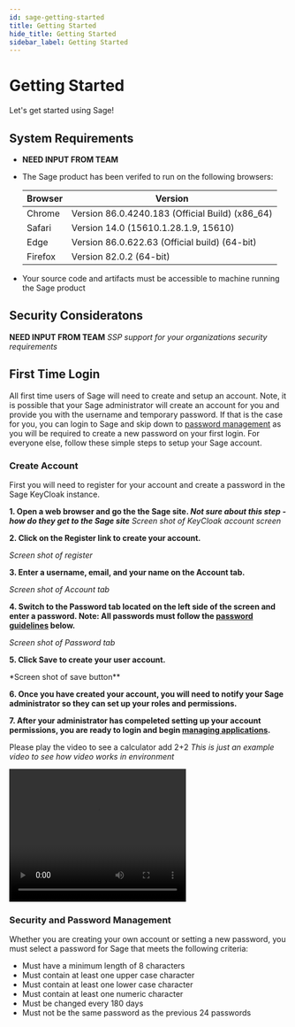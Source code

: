 ```yaml
---
id: sage-getting-started
title: Getting Started
hide_title: Getting Started
sidebar_label: Getting Started
---
```


# Getting Started

Let's get started using Sage!

## System Requirements

- **NEED INPUT FROM TEAM**
- The Sage product has been verifed to run on the following browsers:

  | Browser | Version                                         |
  | ------- | ----------------------------------------------- |
  | Chrome  | Version 86.0.4240.183 (Official Build) (x86_64) |
  | Safari  | Version 14.0 (15610.1.28.1.9, 15610)            |
  | Edge    | Version 86.0.622.63 (Official build) (64-bit)   |
  | Firefox | Version 82.0.2 (64-bit)                         |

- Your source code and artifacts must be accessible to machine running the Sage product

## Security Consideratons

**NEED INPUT FROM TEAM**
_SSP support for your organizations security requirements_

## First Time Login

All first time users of Sage will need to create and setup an account. Note, it is possible that your Sage administrator will create an account for you and provide you with the username and temporary password. If that is the case for you, you can login to Sage and skip down to [password management](#security-and-password-management) as you will be required to create a new password on your first login. For everyone else, follow these simple steps to setup your Sage account.

### Create Account

First you will need to register for your account and create a password in the Sage KeyCloak instance.

**1. Open a web browser and go the the Sage site. _Not sure about this step - how do they get to the Sage site_**
_Screen shot of KeyCloak account screen_

**2. Click on the Register link to create your account.**

_Screen shot of register_

**3. Enter a username, email, and your name on the Account tab.**

_Screen shot of Account tab_

**4. Switch to the Password tab located on the left side of the screen and enter a password. Note: All passwords must follow the [password guidelines](#security-and-password-management) below.**

_Screen shot of Password tab_

**5. Click Save to create your user account.**

\*Screen shot of save button\*\*

**6. Once you have created your account, you will need to notify your Sage administrator so they can set up your roles and permissions.**

**7. After your administrator has compeleted setting up your account permissions, you are ready to login and begin [managing applications](sage-managing-apps.mdx).**

Please play the video to see a calculator add 2+2 _This is just an example video to see how video works in environment_

<video width="320" height="240" controls>
  <source src="/img/calculator.mp4" type="video/mp4"></source>
</video>

### Security and Password Management

Whether you are creating your own account or setting a new password, you must select a password for Sage that meets the following criteria:

- Must have a minimum length of 8 characters
- Must contain at least one upper case character
- Must contain at least one lower case character
- Must contain at least one numeric character
- Must be changed every 180 days
- Must not be the same password as the previous 24 passwords

